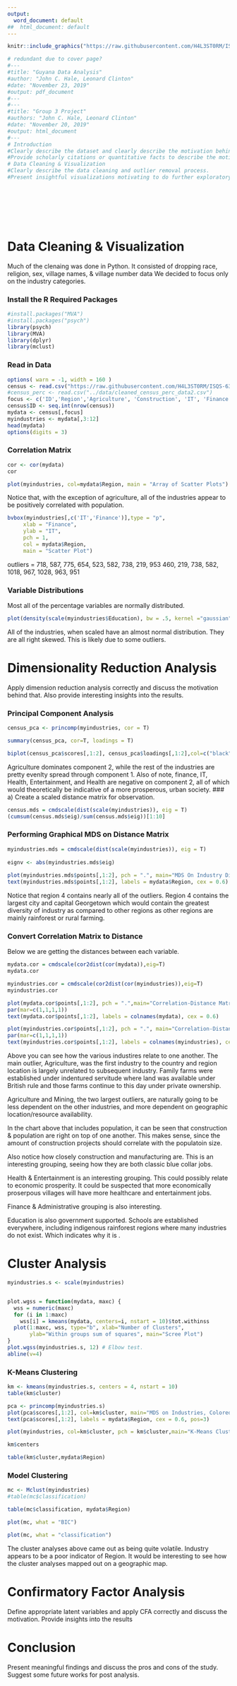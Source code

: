 ```yaml
---
output:
  word_document: default
##  html_document: default
---
```



```r
knitr::include_graphics("https://raw.githubusercontent.com/H4L3ST0RM/ISQS-6350-Group3-Project/master/Guyana/src/cover_page.jpg") # insert cover page

# redundant due to cover page?
#---
#title: "Guyana Data Analysis"
#author: "John C. Hale, Leonard Clinton"
#date: "November 23, 2019"
#output: pdf_document
#---
#---
#title: "Group 3 Project"
#authors: "John C. Hale, Leonard Clinton"
#date: "November 20, 2019"
#output: html_document
#---
# Introduction
#Clearly describe the dataset and clearly describe the motivation behind studying the data. 
#Provide scholarly citations or quantitative facts to describe the motivation
# Data Cleaning & Visualization
#Clearly describe the data cleaning and outlier removal process.
#Present insightful visualizations motivating to do further exploratory or confirmatory analysis.
```
&nbsp;

&nbsp;

&nbsp;

# Data Cleaning & Visualization

Much of the clenaing was done in Python. It consisted of dropping race, religion, sex, village names, & village number data We decided to focus only on the industry categories. 

### Install the R Required Packages
```r
#install.packages("MVA")
#install.packages("psych")
library(psych)
library(MVA)
library(dplyr)
library(mclust)
```

### Read in Data
```r
options( warn = -1, width = 160 )
census <- read.csv("https://raw.githubusercontent.com/H4L3ST0RM/ISQS-6350-Group3-Project/master/Guyana/data/cleaned_census_data2.csv")
#census_perc <- read.csv("../data/cleaned_census_perc_data2.csv")
focus <- c('ID','Region','Agriculture', 'Construction', 'IT', 'Finance', 'Education', 'Manufacturing','Mining', 'Entertainment', 'Health','Administrative','Population')
census$ID <- seq.int(nrow(census))
mydata <- census[,focus]
myindustries <- mydata[,3:12]
head(mydata)
options(digits = 3)

```

### Correlation Matrix
```r
cor <- cor(mydata)
cor
```
```r
plot(myindustries, col=mydata$Region, main = "Array of Scatter Plots")
```
Notice that, with the exception of agriculture, all of the industries appear to be positively correlated with population. 


```r
bvbox(myindustries[,c('IT','Finance')],type = "p",
     xlab = "Finance",
     ylab = "IT",
     pch = 1,
     col = mydata$Region,
     main = "Scatter Plot")
```
outliers = 718, 587, 775, 654, 523, 582, 738, 219, 953
           460, 219, 738, 582, 1018, 967, 1028, 963, 951

### Variable Distributions
Most all of the percentage variables are normally distributed.
```r
plot(density(scale(myindustries$Education), bw = .5, kernel ="gaussian"), main="Density Plot of Quantity Of Education Jobs")
```

All of the industries, when scaled have an almost normal distribution. They are all right skewed. This is likely due to some outliers. 

# Dimensionality Reduction Analysis
Apply dimension reduction analysis correctly and discuss the motivation behind that. Also provide interesting insights into the results.

### Principal Component Analysis

```r
census_pca <- princomp(myindustries, cor = T)

summary(census_pca, cor=T, loadings = T)
```
```r
biplot(census_pca$scores[,1:2], census_pca$loadings[,1:2],col=c("black", "red"), cex = 1, main="PCA-Biplot of Industries")
```
Agriculture dominates component 2, while the rest of the industries are pretty evenlty spread through component 1. Also of note, finance, IT, Health, Entertainment, and Health are negative on component 2, all of which would theoretically be indicative of a more prosperous, urban society. 
### a) Create a scaled distance matrix for observation.
```r
census.mds = cmdscale(dist(scale(myindustries)), eig = T) 
(cumsum(census.mds$eig)/sum(census.mds$eig))[1:10]
```

### Performing Graphical MDS on Distance Matrix
```r
myindustries.mds = cmdscale(dist(scale(myindustries)), eig = T) 
 
eignv <- abs(myindustries.mds$eig) 
 
plot(myindustries.mds$points[,1:2], pch = ".", main="MDS On Industry Distance Matrix (Village labeled by Region)")
text(myindustries.mds$points[,1:2], labels = mydata$Region, cex = 0.6) 
```

Notice that region 4 contains nearly all of the outliers.  Region 4 contains the largest city and capital Georgetown which would contain the greatest diversity of industry as compared to other regions as other regions are mainly rainforest or rural farming.



### Convert Correlation Matrix to Distance

Below we are getting the distances between each variable. 

```r
mydata.cor = cmdscale(cor2dist(cor(mydata)),eig=T)
mydata.cor
```

```r
myindustries.cor = cmdscale(cor2dist(cor(myindustries)),eig=T)
myindustries.cor
```

```r
plot(mydata.cor$points[,1:2], pch = ".",main="Correlation-Distance Matrix")
par(mar=c(1,1,1,1))
text(mydata.cor$points[,1:2], labels = colnames(mydata), cex = 0.6)

```

```r
plot(myindustries.cor$points[,1:2], pch = ".", main="Correlation-Distance Matrix (Only Industries)")
par(mar=c(1,1,1,1))
text(myindustries.cor$points[,1:2], labels = colnames(myindustries), cex = 0.6)
```

Above you can see how the various industires relate to one another.  The main outlier, Agriculture, was the first industry to the country and region location is largely unrelated to subsequent industry.  Family farms were established under indentured servitude where land was available under British rule and those farms continue to this day under private ownership. 

Agriculture and Mining, the two largest outliers, are naturally going to be less dependent on the other industries, and more dependent on geographic location/resource availability.

In the chart above that includes population, it can be seen that construction & population are right on top of one another. This makes sense, since the amount of construction projects should correlate with the populatoin size.

Also notice how closely construction and manufacturing are. This is an interesting grouping, seeing how they are both classic blue collar jobs. 

Health & Entertainment is an interesting grouping. This could possibly relate to economic prosperity. It could be suspected that more economically proserpous villages will have more healthcare and entertainment jobs. 

Finance & Administrative grouping is also interesting. 

Education is also government supported.  Schools are established everywhere, including indigenous rainforest regions where many industries do not exist. Which indicates why it is .

# Cluster Analysis

```r
myindustries.s <- scale(myindustries)


plot.wgss = function(mydata, maxc) {
  wss = numeric(maxc)
  for (i in 1:maxc)
    wss[i] = kmeans(mydata, centers=i, nstart = 10)$tot.withinss
  plot(1:maxc, wss, type="b", xlab="Number of Clusters",
       ylab="Within groups sum of squares", main="Scree Plot")
} 
plot.wgss(myindustries.s, 12) # Elbow test.
abline(v=4)
```
### K-Means Clustering
```r
km <- kmeans(myindustries.s, centers = 4, nstart = 10)
table(km$cluster)
```

```r
pca <- princomp(myindustries.s)
plot(pca$scores[,1:2], col=km$cluster, main="MDS on Industries, Colored by K-Means Clustering (K=4)")
text(pca$scores[,1:2], labels = mydata$Region, cex = 0.6, pos=3) 

```
```r
plot(myindustries, col=km$cluster, pch = km$cluster,main="K-Means Clustering Scatter Plots (K=4)")
```

```r
km$centers
```
```r
table(km$cluster,mydata$Region)
```
### Model Clustering
```r
mc <- Mclust(myindustries)
#table(mc$classification)
```
```r
table(mc$classification, mydata$Region)
```
```r
plot(mc, what = "BIC")
```


```r
plot(mc, what = "classification")
```

The cluster analyses above came out as being quite volatile. Industry appears to be a poor indicator of Region. It would be interesting to see how the cluster analyses mapped out on a geographic map.

# Confirmatory Factor Analysis
Define appropriate latent variables and apply CFA correctly and discuss the motivation.
Provide insights into the results

# Conclusion
 Present meaningful findings and discuss the pros and cons of the study.
Suggest some future works for post analysis.








